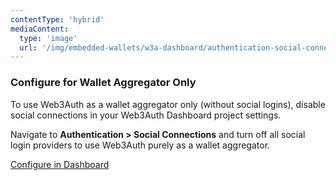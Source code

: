 ```yaml
---
contentType: 'hybrid'
mediaContent:
  type: 'image'
  url: '/img/embedded-wallets/w3a-dashboard/authentication-social-connections.png'
---
```


### Configure for Wallet Aggregator Only

To use Web3Auth as a wallet aggregator only (without social logins), disable social connections in your Web3Auth Dashboard project settings.

Navigate to **Authentication > Social Connections** and turn off all social login providers to use Web3Auth purely as a wallet aggregator.

<a
  className="button"
  href="https://dashboard.web3auth.io"
  target="_blank"
  rel="noreferrer noopener">
  <span>Configure in Dashboard</span>
</a>
